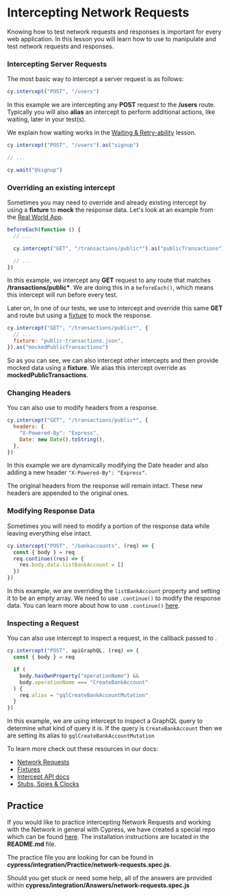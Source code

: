 # Intercepting Network Requests

Knowing how to test network requests and responses is important for every web application. In this lesson you will learn how to use <apiLink apiName="intercept" displayName="cy.intercept()" /> to manipulate and test network requests and responses.

### Intercepting Server Requests

The most basic way to intercept a server request is as follows:

```js
cy.intercept("POST", "/users")
```

In this example we are intercepting any **POST** request to the **/users** route. Typically you will also **alias** an intercept to perform additional actions, like waiting, later in your test(s).

We explain how waiting works in the [Waiting & Retry-ability](/cypress-fundamentals/waiting-and-retry-ability) lesson.

```js
cy.intercept("POST", "/users").as("signup")

// ...

cy.wait("@signup")
```

### Overriding an existing intercept

Sometimes you may need to override and already existing intercept by using a **fixture** to **mock** the response data. Let's look at an example from the [Real World App](https://github.com/cypress-io/cypress-realworld-app/blob/develop/cypress/tests/ui/transaction-feeds.spec.ts).

```js
beforeEach(function () {
  // ...

  cy.intercept("GET", "/transactions/public*").as("publicTransactions")

  // ...
})
```

In this example, we intercept any **GET** request to any route that matches **/transactions/public\***. We are doing this in a `beforeEach()`, which means this intercept will run before every test.

Later on, In one of our tests, we use <apiLink apiName="intercept" displayName="cy.intercept()" /> to intercept and override this same **GET** and route but using a [fixture](https://docs.cypress.io/guides/guides/network-requests#Fixtures) to mock the response.

```js
cy.intercept("GET", "/transactions/public*", {
  // ...
  fixture: "public-transactions.json",
}).as("mockedPublicTransactions")
```

So as you can see, we can also intercept other intercepts and then provide mocked data using a **fixture**. We alias this intercept override as **mockedPublicTransactions**.

### Changing Headers

You can also use <apiLink apiName="intercept" displayName="cy.intercept()" /> to modify headers from a response.

```js
cy.intercept("GET", "/transactions/public*", {
  headers: {
    "X-Powered-By": "Express",
    Date: new Date().toString(),
  },
})
```

In this example we are dynamically modifying the Date header and also adding a new header `"X-Powered-By": "Express"`.

The original headers from the response will remain intact. These new headers are appended to the original ones.

### Modifying Response Data

Sometimes you will need to modify a portion of the response data while leaving everything else intact.

```js
cy.intercept("POST", "/bankaccounts", (req) => {
  const { body } = req
  req.continue((res) => {
    res.body.data.listBankAccount = []
  })
})
```

In this example, we are overriding the `listBankAccount` property and setting it to be an empty array. We need to use `.continue()` to modify the response data. You can learn more about how to use `.continue()` [here](https://docs.cypress.io/api/commands/intercept#Controlling-the-outbound-request-with-req-continue).

### Inspecting a Request

You can also use intercept to inspect a request, in the callback passed to <apiLink apiName="intercept" displayName="cy.intercept()" />.

```js
cy.intercept("POST", apiGraphQL, (req) => {
  const { body } = req

  if (
    body.hasOwnProperty("operationName") &&
    body.operationName === "CreateBankAccount"
  ) {
    req.alias = "gqlCreateBankAccountMutation"
  }
})
```

In this example, we are using intercept to inspect a GraphQL query to determine what kind of query it is. If the query is `CreateBankAccount` then we are setting its alias to `gqlCreateBankAccountMutation`

To learn more check out these resources in our docs:

- [Network Requests](https://docs.cypress.io/guides/guides/network-requests)
- [Fixtures](https://docs.cypress.io/guides/guides/network-requests#Fixtures)
- [Intercept API docs](https://docs.cypress.io/api/commands/intercept)
- [Stubs, Spies & Clocks](https://docs.cypress.io/guides/guides/stubs-spies-and-clocks)

## Practice

If you would like to practice intercepting Network Requests and working with the Network in general with Cypress, we have created a special repo which can be found [here](https://github.com/cypress-io/cypress-realworld-testing-blog). The installation instructions are located in the **README.md** file.

The practice file you are looking for can be found in **cypress/integration/Practice/network-requests.spec.js**.

Should you get stuck or need some help, all of the answers are provided within **cypress/integration/Answers/network-requests.spec.js**
